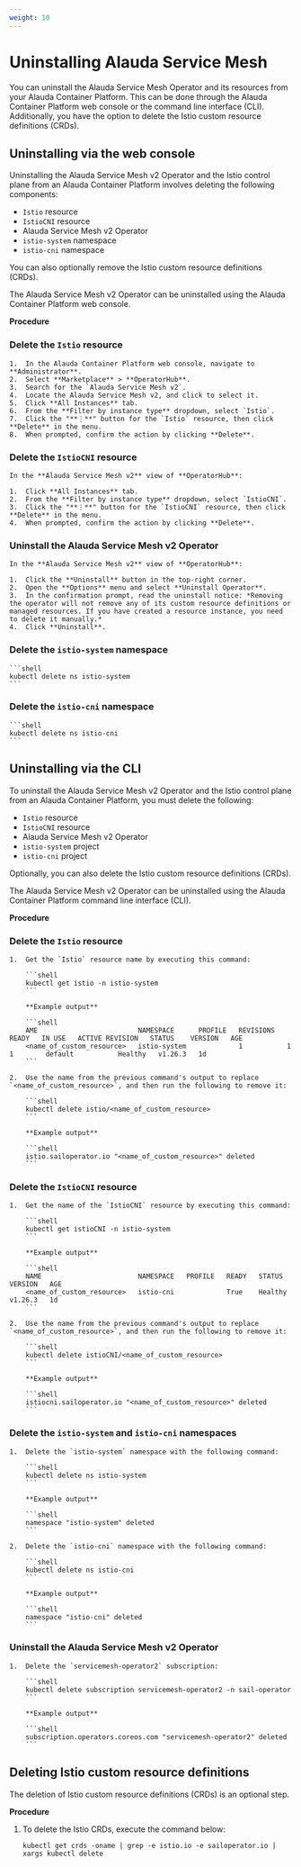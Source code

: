 ```yaml
---
weight: 10
---
```


# Uninstalling Alauda Service Mesh

You can uninstall the Alauda Service Mesh Operator and its resources from your Alauda Container Platform. This can be done through the Alauda Container Platform web console or the command line interface (CLI). Additionally, you have the option to delete the Istio custom resource definitions (CRDs).

## Uninstalling via the web console

Uninstalling the Alauda Service Mesh v2 Operator and the Istio control plane from an Alauda Container Platform involves deleting the following components:

  - `Istio` resource
  - `IstioCNI` resource
  - Alauda Service Mesh v2 Operator
  - `istio-system` namespace
  - `istio-cni` namespace

You can also optionally remove the Istio custom resource definitions (CRDs).

The Alauda Service Mesh v2 Operator can be uninstalled using the Alauda Container Platform web console.

**Procedure**

<Steps>

### Delete the `Istio` resource

    1.  In the Alauda Container Platform web console, navigate to **Administrator**.
    2.  Select **Marketplace** > **OperatorHub**.
    3.  Search for the `Alauda Service Mesh v2`.
    4.  Locate the Alauda Service Mesh v2, and click to select it.
    5.  Click **All Instances** tab.
    6.  From the **Filter by instance type** dropdown, select `Istio`.
    7.  Click the "**⋮**" button for the `Istio` resource, then click **Delete** in the menu.
    8.  When prompted, confirm the action by clicking **Delete**.

### Delete the `IstioCNI` resource

    In the **Alauda Service Mesh v2** view of **OperatorHub**:

    1.  Click **All Instances** tab.
    2.  From the **Filter by instance type** dropdown, select `IstioCNI`.
    3.  Click the "**⋮**" button for the `IstioCNI` resource, then click **Delete** in the menu.
    4.  When prompted, confirm the action by clicking **Delete**.

### Uninstall the Alauda Service Mesh v2 Operator

    In the **Alauda Service Mesh v2** view of **OperatorHub**:

    1.  Click the **Uninstall** button in the top-right corner.
    2.  Open the **Options** menu and select **Uninstall Operator**.
    3.  In the confirmation prompt, read the uninstall notice: *Removing the operator will not remove any of its custom resource definitions or managed resources. If you have created a resource instance, you need to delete it manually.*
    4.  Click **Uninstall**.

### Delete the `istio-system` namespace

    ```shell
    kubectl delete ns istio-system
    ```

### Delete the `istio-cni` namespace

    ```shell
    kubectl delete ns istio-cni
    ```

</Steps>

## Uninstalling via the CLI

To uninstall the Alauda Service Mesh v2 Operator and the Istio control plane from an Alauda Container Platform, you must delete the following:

  - `Istio` resource
  - `IstioCNI` resource
  - Alauda Service Mesh v2 Operator
  - `istio-system` project
  - `istio-cni` project

Optionally, you can also delete the Istio custom resource definitions (CRDs).

The Alauda Service Mesh v2 Operator can be uninstalled using the Alauda Container Platform command line interface (CLI).

**Procedure**

<Steps>

### Delete the `Istio` resource

    1.  Get the `Istio` resource name by executing this command:

        ```shell
        kubectl get istio -n istio-system
        ```

        **Example output**

        ```shell
        AME                         NAMESPACE      PROFILE   REVISIONS   READY   IN USE   ACTIVE REVISION   STATUS    VERSION   AGE
        <name_of_custom_resource>   istio-system             1           1       1        default           Healthy   v1.26.3   1d
        ```

    2.  Use the name from the previous command's output to replace `<name_of_custom_resource>`, and then run the following to remove it:

        ```shell
        kubectl delete istio/<name_of_custom_resource>
        ```

        **Example output**

        ```shell
        istio.sailoperator.io "<name_of_custom_resource>" deleted
        ```

### Delete the `IstioCNI` resource

    1.  Get the name of the `IstioCNI` resource by executing this command:

        ```shell
        kubectl get istioCNI -n istio-system
        ```

        **Example output**

        ```shell
        NAME                        NAMESPACE   PROFILE   READY   STATUS    VERSION   AGE
        <name_of_custom_resource>   istio-cni             True    Healthy   v1.26.3   1d
        ```

    2.  Use the name from the previous command's output to replace `<name_of_custom_resource>`, and then run the following to remove it:

        ```shell
        kubectl delete istioCNI/<name_of_custom_resource>
        ```

        **Example output**

        ```shell
        istiocni.sailoperator.io "<name_of_custom_resource>" deleted
        ```

### Delete the `istio-system` and `istio-cni` namespaces

    1.  Delete the `istio-system` namespace with the following command:

        ```shell
        kubectl delete ns istio-system
        ```

        **Example output**

        ```shell
        namespace "istio-system" deleted
        ```

    2.  Delete the `istio-cni` namespace with the following command:

        ```shell
        kubectl delete ns istio-cni
        ```

        **Example output**

        ```shell
        namespace "istio-cni" deleted
        ```

### Uninstall the Alauda Service Mesh v2 Operator

    1.  Delete the `servicemesh-operator2` subscription:

        ```shell
        kubectl delete subscription servicemesh-operator2 -n sail-operator
        ```

        **Example output**

        ```shell
        subscription.operators.coreos.com "servicemesh-operator2" deleted
        ```

</Steps>

## Deleting Istio custom resource definitions

The deletion of Istio custom resource definitions (CRDs) is an optional step.

**Procedure**

1.  To delete the Istio CRDs, execute the command below:

    ```shell
    kubectl get crds -oname | grep -e istio.io -e sailoperator.io | xargs kubectl delete
    ```
